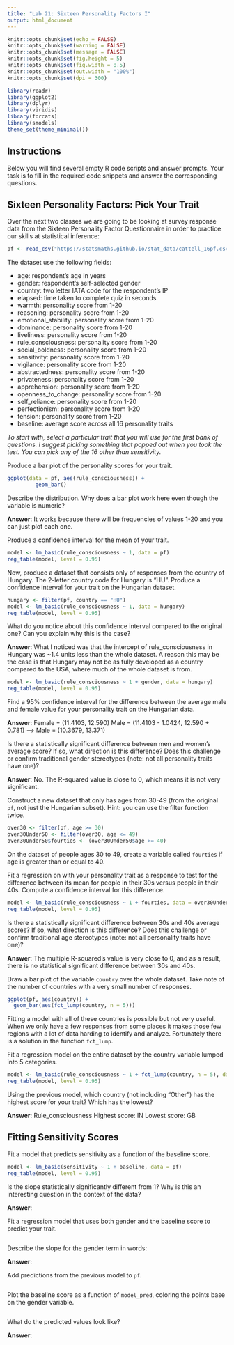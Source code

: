 ---
title: "Lab 21: Sixteen Personality Factors I"
output: html_document
---

```{r setup, include=FALSE}
knitr::opts_chunk$set(echo = FALSE)
knitr::opts_chunk$set(warning = FALSE)
knitr::opts_chunk$set(message = FALSE)
knitr::opts_chunk$set(fig.height = 5)
knitr::opts_chunk$set(fig.width = 8.5)
knitr::opts_chunk$set(out.width = "100%")
knitr::opts_chunk$set(dpi = 300)

library(readr)
library(ggplot2)
library(dplyr)
library(viridis)
library(forcats)
library(smodels)
theme_set(theme_minimal())
```

## Instructions

Below you will find several empty R code scripts and answer prompts. Your task
is to fill in the required code snippets and answer the corresponding
questions.

## Sixteen Personality Factors: Pick Your Trait

Over the next two classes we are going to be looking at survey response
data from the Sixteen Personality Factor Questionnaire in order to practice
our skills at statistical inference:

```{r}
pf <- read_csv("https://statsmaths.github.io/stat_data/cattell_16pf.csv")
```

The dataset use the following fields:

- age: respondent's age in years
- gender: respondent's self-selected gender
- country: two letter IATA code for the respondent's IP
- elapsed: time taken to complete quiz in seconds
- warmth: personality score from 1-20
- reasoning: personality score from 1-20
- emotional_stability: personality score from 1-20
- dominance: personality score from 1-20
- liveliness: personality score from 1-20
- rule_consciousness: personality score from 1-20
- social_boldness: personality score from 1-20
- sensitivity: personality score from 1-20
- vigilance: personality score from 1-20
- abstractedness: personality score from 1-20
- privateness: personality score from 1-20
- apprehension: personality score from 1-20
- openness_to_change: personality score from 1-20
- self_reliance: personality score from 1-20
- perfectionism: personality score from 1-20
- tension: personality score from 1-20
- baseline: average score across all 16 personality traits

*To start with, select a particular trait that you will use for the first
bank of questions. I suggest picking something that popped out when you took
the test. You can pick any of the 16 other than sensitivity.*

Produce a bar plot of the personality scores for your trait.

```{r}
ggplot(data = pf, aes(rule_consciousness)) +
         geom_bar()

```

Describe the distribution. Why does a bar plot work here even though the
variable is numeric?

**Answer**: It works because there will be frequencies of values 1-20 and you can just plot each one.

Produce a confidence interval for the mean of your trait.

```{r}
model <- lm_basic(rule_consciousness ~ 1, data = pf)
reg_table(model, level = 0.95)
```

Now, produce a dataset that consists only of responses from the country of
Hungary. The 2-letter country code for Hungary is "HU". Produce a confidence
interval for your trait on the Hungarian dataset.

```{r}
hungary <- filter(pf, country == "HU")
model <- lm_basic(rule_consciousness ~ 1, data = hungary)
reg_table(model, level = 0.95)
```

What do you notice about this confidence interval compared to the original
one? Can you explain why this is the case?

**Answer**: What I noticed was that the intercept of rule_consciousness in Hungary was ~1.4 units less than the whole dataset. A reason this may be the case is that Hungary may not be as fully developed as a country compared to the USA, where much of the whole dataset is from. 

```{r}
model <- lm_basic(rule_consciousness ~ 1 + gender, data = hungary)
reg_table(model, level = 0.95)
```

Find a 95% confidence interval for the difference between the average
male and female value for your personality trait on the Hungarian data.

**Answer**: 
Female = (11.4103, 12.590)
Male = (11.4103 - 1.0424, 12.590 + 0.781) -->
Male = (10.3679, 13.371)



Is there a statistically significant difference between men and women's
average score? If so, what direction is this difference? Does this challenge
or confirm traditional gender stereotypes (note: not all personality traits
have one)?

**Answer**: No. The R-squared value is close to 0, which means it is not very significant. 

Construct a new dataset that only has ages from 30-49 (from the original `pf`,
not just the Hungarian subset). Hint: you can use the filter function twice.

```{r}
over30 <- filter(pf, age >= 30)
over30Under50 <- filter(over30, age <= 49)
over30Under50$fourties <- (over30Under50$age >= 40)
```

On the dataset of people ages 30 to 49, create a variable called `fourties` if
age is greater than or equal to 40.


Fit a regression on with your personality trait as a response to test for the
difference between its mean for people in their 30s versus people in their
40s. Compute a confidence interval for this difference.

```{r}
model <- lm_basic(rule_consciousness ~ 1 + fourties, data = over30Under50)
reg_table(model, level = 0.95)

```

Is there a statistically significant difference between 30s and 40s average
scores? If so, what direction is this difference? Does this challenge or
confirm traditional age stereotypes (note: not all personality traits
have one)?

**Answer**: The multiple R-squared's value is very close to 0, and as a result, there is no statistical significant difference between 30s and 40s. 

Draw a bar plot of the variable `country` over the whole dataset. Take
note of the number of countries with a very small number of responses.

```{r}
ggplot(pf, aes(country)) + 
  geom_bar(aes(fct_lump(country, n = 5)))
```

Fitting a model with all of these countries is possible but not very
useful. When we only have a few responses from some places it makes those
few regions with a lot of data harding to identify and analyze. Fortunately
there is a solution in the function `fct_lump`.

Fit a regression model on the entire dataset by the country variable lumped
into 5 categories.

```{r}
model <- lm_basic(rule_consciousness ~ 1 + fct_lump(country, n = 5), data = pf)
reg_table(model, level = 0.95)

```

Using the previous model, which country (not including "Other") has the
highest score for your trait? Which has the lowest?

**Answer**: 
Rule_consciousness
Highest score: IN
Lowest score: GB

## Fitting Sensitivity Scores

Fit a model that predicts sensitivity as a function of the baseline
score.

```{r}
model <- lm_basic(sensitivity ~ 1 + baseline, data = pf)
reg_table(model, level = 0.95)

```

Is the slope statistically significantly different from 1? Why is this an
interesting question in the context of the data?

**Answer**:

Fit a regression model that uses both gender and the baseline score to
predict your trait.

```{r}

```

Describe the slope for the gender term in words:

**Answer**:

Add predictions from the previous model to `pf`.

```{r}

```

Plot the baseline score as a function of `model_pred`, coloring the points
base on the gender variable.

```{r}

```

What do the predicted values look like?

**Answer**:


